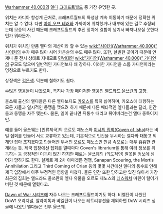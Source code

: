 {{{+1 '''Craftworld Ulthwé'''}}}

[[Warhammer 40,000]]의 [[엘다]] [[크래프트월드]] 중 가장 유명한 곳. 

위치는 카디아 항성계 근처로, 크래프트월드의 특성상 계속 이동하기 때문에 정확한 위치는 알 수 없다. 다만 [[아이 오브 테러]]와 가까이에 위치했거나 내부에 있는 걸로 추정되는데 모종의 사건 때문에 크래프트월드의 추진 장치에 결함이 생겨서 빠져나오질 못한다던가 뭐라든가.

위치가 위치인 만큼 엘다의 재산이라 할 수 있는 [[wiki:"사이커(Warhammer 40,000)" 사이커]]의 수가 매우 많아 시어 카운슬의 수도 매우 많다. 또한, 살벌한 곳이기 때문에 언제나 준 전시 상태로 지내므로 [[민병대]]인 [[wiki:"가디언(Warhammer 40,000)" 가디언]]의 규모도 많으며 일반적인 가디언보다 꽤 강하다. 이러한 가디언을 스톰 가디언이라는 명칭으로 부르기도 한다.

상징색은 [[검은색]]. 덕분에 칠하기도 쉽다.

수많은 영웅들이 나왔으며, 특히나 가장 메이져한 영웅인 [[엘드라드 울쓰란]]의 고향.

울쓰웨 출신의 엘다들은 다른 엘다보다도 [[카오스]]를 특히 싫어하며, 카오스에 대항하는 모든 자들과 일시적인 동맹을 맺으려 하기 때문에 다른 배타적인 엘다들과는 달리, 인간들과 동맹을 자주 맺는다. 물론, 일이 끝나면 뒤통수 때리고 튀어버리는건 엘다 종특이지만.

예를 들어 울쓰웨는 [인류제국]의 오르도 제노스와 [http://wh40k.lexicanum.com/wiki/Coven_of_Isha#.UwM-yGywfIU 이샤의 집회(Coven of Isha)]라는 비밀 집회를 만들어 서로 교류하고 있는데, 기본적으로 인간을 무시하는 엘다와 대놓고 외계인 잡아 조지겠다고 만들어진 부서인 오르도 제노스인 만큼 속으로는 매우 흉흉한 관계라는 듯. 제국 입장에선 집회를 열때마다 Coven's librarium을 통해 여러 정보를 취득하는 등 긍정적인 이득이 많긴 하지만 때로는 울쓰웨의 (의도적인) 잘못된 정보에 넘어가 망하기도 한다. 실제로 제 2차 아마겟돈 전쟁, Sanapan Scouring, the Mortis Annihilation 그리고 Third Coming of Orian 등의 몇몇 사건에선 엘다의 통수로 인해 제국 입장에서 아주 부정적인 영향을 미쳤다. 물론 인간 또한 당하고만 있진 않아서 가장 최근의 집회는 엘드라드 울쓰란의 엘다 유물을 오르도 제노스의 [[데스워치]] 마린이 털어가버린 것 때문에 열렸다고.

[[Dawn of War 시리즈]]에 자주 나오는 크래프트월드이기도 하다. 비엘탄이 나왔던 DoW1 오리지널, 알라이톡과 비엘탄이 나오는 레트리뷰션을 제외하면 DoW 시리즈 싱글에 나왔던 엘다들은 전부 울쓰웨.
